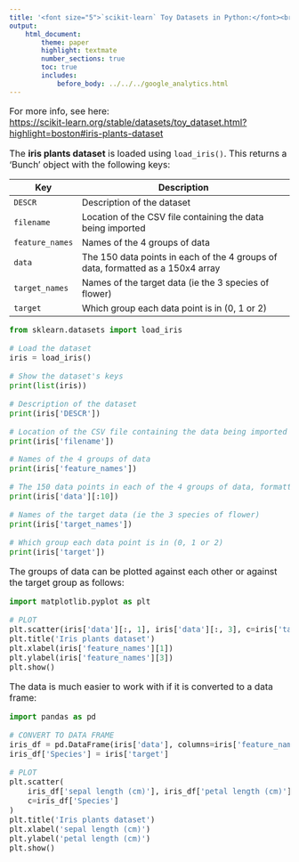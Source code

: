 ```yaml
---
title: '<font size="5">`scikit-learn` Toy Datasets in Python:</font><br>Iris plants dataset'
output:
    html_document:
        theme: paper
        highlight: textmate
        number_sections: true
        toc: true
        includes:
            before_body: ../../../google_analytics.html
---
```


<font size="3">

For more info, see here:  
[https://scikit-learn.org/stable/datasets/toy_dataset.html?highlight=boston#iris-plants-dataset](https://scikit-learn.org/stable/datasets/toy_dataset.html?highlight=boston#iris-plants-dataset){target="_blank"}

The **iris plants dataset** is loaded using `load_iris()`. This
returns a 'Bunch' object with the following keys:

| Key | Description |
|-----|-------------------------------------------------------------|
| `DESCR` | Description of the dataset |
| `filename` | Location of the CSV file containing the data being imported |
| `feature_names` | Names of the 4 groups of data |
| `data` | The 150 data points in each of the 4 groups of data, formatted as a 150x4 array |
| `target_names` | Names of the target data (ie the 3 species of flower) |
| `target` | Which group each data point is in (0, 1 or 2) |

```python
from sklearn.datasets import load_iris

# Load the dataset
iris = load_iris()

# Show the dataset's keys
print(list(iris))
```

```python
# Description of the dataset
print(iris['DESCR'])
```

```python
# Location of the CSV file containing the data being imported
print(iris['filename'])
```

```python
# Names of the 4 groups of data
print(iris['feature_names'])
```

```python
# The 150 data points in each of the 4 groups of data, formatted as a 150x4 array
print(iris['data'][:10])
```

```python
# Names of the target data (ie the 3 species of flower)
print(iris['target_names'])
```

```python
# Which group each data point is in (0, 1 or 2)
print(iris['target'])
```

The groups of data can be plotted against each other or against the target
group as follows:

```python
import matplotlib.pyplot as plt

# PLOT
plt.scatter(iris['data'][:, 1], iris['data'][:, 3], c=iris['target'])
plt.title('Iris plants dataset')
plt.xlabel(iris['feature_names'][1])
plt.ylabel(iris['feature_names'][3])
plt.show()
```

The data is much easier to work with if it is converted to a data frame:

```python
import pandas as pd

# CONVERT TO DATA FRAME
iris_df = pd.DataFrame(iris['data'], columns=iris['feature_names'])
iris_df['Species'] = iris['target']

# PLOT
plt.scatter(
    iris_df['sepal length (cm)'], iris_df['petal length (cm)'],
    c=iris_df['Species']
)
plt.title('Iris plants dataset')
plt.xlabel('sepal length (cm)')
plt.ylabel('petal length (cm)')
plt.show()
```

</font>
